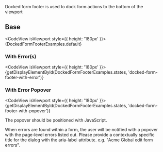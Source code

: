 
<div className="lead doc">
  Docked form footer is used to dock form actions to the bottom of the viewport
</div>

## Base

<CodeView isViewport style={{ height: '180px' }}>
  {DockedFormFooterExamples.default}
</CodeView>

### With Error(s)

<CodeView isViewport style={{ height: '180px' }}>
  {getDisplayElementById(DockedFormFooterExamples.states, 'docked-form-footer-with-error')}
</CodeView>

### With Error Popover

<CodeView isViewport style={{ height: '180px' }}>
  {getDisplayElementById(DockedFormFooterExamples.states, 'docked-form-footer-with-popover')}
</CodeView>

The popover should be positioned with JavaScript.

When errors are found within a form, the user will be notified with a popover with the page-level errors listed out. Please provide a contextually specific title for the dialog with the aria-label attribute. e.g. "Acme Global edit form errors".
